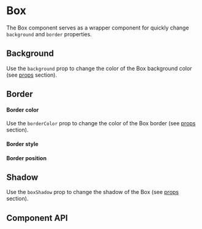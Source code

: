 
<Meta of={Stories} />

# Box

The Box component serves as a wrapper component for quickly change `background` and `border` properties.

## Background

Use the `background` prop to change the color of the Box background color (see [props](#component-api) section).

<Canvas of={Stories.BackgroundColorExample} />

## Border

#### Border color

Use the `borderColor` prop to change the color of the Box border (see [props](#component-api) section).

<Canvas of={Stories.BorderColorExample} />

#### Border style

<Canvas of={Stories.BorderStyleExample} />

#### Border position

<Canvas of={Stories.BorderPositionExample} />

## Shadow

Use the `boxShadow` prop to change the shadow of the Box (see [props](#component-api) section).

<Canvas of={Stories.BoxShadowExample} />

## Component API

<ArgTypes of={Box} />
